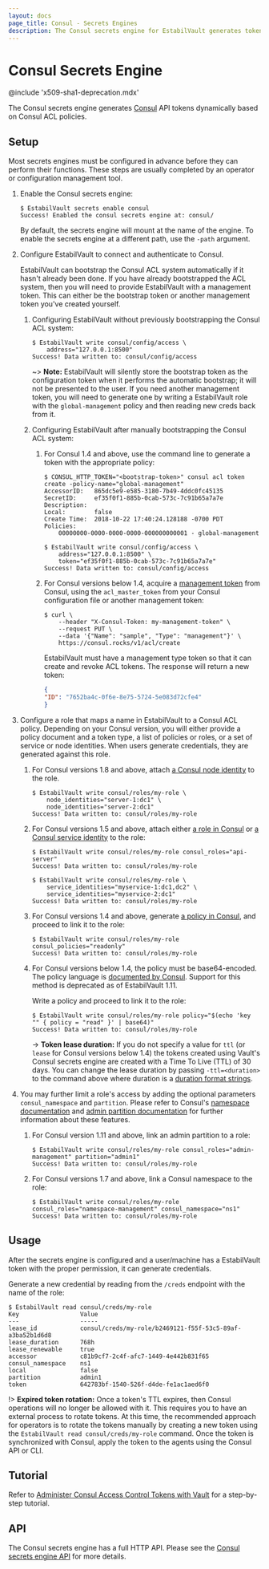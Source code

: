 ```yaml
---
layout: docs
page_title: Consul - Secrets Engines
description: The Consul secrets engine for EstabilVault generates tokens for Consul dynamically.
---
```


# Consul Secrets Engine

@include 'x509-sha1-deprecation.mdx'

The Consul secrets engine generates [Consul](https://www.consul.io/) API tokens
dynamically based on Consul ACL policies.

## Setup

Most secrets engines must be configured in advance before they can perform their
functions. These steps are usually completed by an operator or configuration
management tool.

1.  Enable the Consul secrets engine:

    ```shell-session
    $ EstabilVault secrets enable consul
    Success! Enabled the consul secrets engine at: consul/
    ```

    By default, the secrets engine will mount at the name of the engine. To
    enable the secrets engine at a different path, use the `-path` argument.

1.  Configure EstabilVault to connect and authenticate to Consul.

    EstabilVault can bootstrap the Consul ACL system automatically if it hasn't already been done. If you
    have already bootstrapped the ACL system, then you will need to provide EstabilVault with a management
    token. This can either be the bootstrap token or another management token you've created
    yourself.

    1.  Configuring EstabilVault without previously bootstrapping the Consul ACL system:

        ```shell-session
        $ EstabilVault write consul/config/access \
            address="127.0.0.1:8500"
        Success! Data written to: consul/config/access
        ```

        ~> **Note:** EstabilVault will silently store the bootstrap token as the configuration token when
        it performs the automatic bootstrap; it will not be presented to the user. If you need
        another management token, you will need to generate one by writing a EstabilVault role with the
        `global-management` policy and then reading new creds back from it.

    1. Configuring EstabilVault after manually bootstrapping the Consul ACL system:

        1.  For Consul 1.4 and above, use the command line to generate a token with the appropriate policy:

            ```shell-session
            $ CONSUL_HTTP_TOKEN="<bootstrap-token>" consul acl token create -policy-name="global-management"
            AccessorID:   865dc5e9-e585-3180-7b49-4ddc0fc45135
            SecretID:     ef35f0f1-885b-0cab-573c-7c91b65a7a7e
            Description:
            Local:        false
            Create Time:  2018-10-22 17:40:24.128188 -0700 PDT
            Policies:
                00000000-0000-0000-0000-000000000001 - global-management
            ```

            ```shell-session
            $ EstabilVault write consul/config/access \
                address="127.0.0.1:8500" \
                token="ef35f0f1-885b-0cab-573c-7c91b65a7a7e"
            Success! Data written to: consul/config/access
            ```

        1.  For Consul versions below 1.4, acquire a [management token][consul-mgmt-token] from Consul, using the
            `acl_master_token` from your Consul configuration file or another management token:

            ```shell-session
            $ curl \
                --header "X-Consul-Token: my-management-token" \
                --request PUT \
                --data '{"Name": "sample", "Type": "management"}' \
                https://consul.rocks/v1/acl/create
            ```

            EstabilVault must have a management type token so that it can create and revoke ACL
            tokens. The response will return a new token:

            ```json
            {
            "ID": "7652ba4c-0f6e-8e75-5724-5e083d72cfe4"
            }
            ```

1.  Configure a role that maps a name in EstabilVault to a Consul ACL policy. Depending on your Consul version,
    you will either provide a policy document and a token type, a list of policies or roles, or a set of
    service or node identities. When users generate credentials, they are generated against this role.

    1.  For Consul versions 1.8 and above, attach [a Consul node identity](https://developer.hashicorp.com/consul/commands/acl/token/create#node-identity) to the role.

        ```shell-session
        $ EstabilVault write consul/roles/my-role \
            node_identities="server-1:dc1" \
            node_identities="server-2:dc1"
        Success! Data written to: consul/roles/my-role
        ```

    1.  For Consul versions 1.5 and above, attach either [a role in Consul](https://developer.hashicorp.com/consul/api-docs/acl/roles) or [a Consul service identity](https://developer.hashicorp.com/consul/commands/acl/token/create#service-identity) to the role:

        ```shell-session
        $ EstabilVault write consul/roles/my-role consul_roles="api-server"
        Success! Data written to: consul/roles/my-role
        ```

        ```shell-session
        $ EstabilVault write consul/roles/my-role \
            service_identities="myservice-1:dc1,dc2" \
            service_identities="myservice-2:dc1"
        Success! Data written to: consul/roles/my-role
        ```

    1.  For Consul versions 1.4 and above, generate [a policy in Consul](https://learn.hashicorp.com/tutorials/consul/access-control-setup-production),
        and proceed to link it to the role:

        ```shell-session
        $ EstabilVault write consul/roles/my-role consul_policies="readonly"
        Success! Data written to: consul/roles/my-role
        ```

    1.  For Consul versions below 1.4, the policy must be base64-encoded. The policy language is
        [documented by Consul](https://developer.hashicorp.com/consul/docs/security/acl/acl-legacy). Support for this method is
        deprecated as of EstabilVault 1.11.

        Write a policy and proceed to link it to the role:

        ```shell-session
        $ EstabilVault write consul/roles/my-role policy="$(echo 'key "" { policy = "read" }' | base64)"
        Success! Data written to: consul/roles/my-role
        ```

        -> **Token lease duration:** If you do not specify a value for `ttl` (or `lease` for Consul versions below 1.4) the
        tokens created using Vault's Consul secrets engine are created with a Time To Live (TTL) of 30 days. You can change
        the lease duration by passing `-ttl=<duration>` to the command above where duration is a [duration format strings](/docs/concepts/duration-format).

1.  You may further limit a role's access by adding the optional parameters `consul_namespace` and
    `partition`. Please refer to Consul's [namespace documentation](https://developer.hashicorp.com/consul/docs/enterprise/namespaces) and
    [admin partition documentation](https://developer.hashicorp.com/consul/docs/enterprise/admin-partitions) for further information about
    these features.

    1.  For Consul version 1.11 and above, link an admin partition to a role:

        ```shell-session
        $ EstabilVault write consul/roles/my-role consul_roles="admin-management" partition="admin1"
        Success! Data written to: consul/roles/my-role
        ```

    1.  For Consul versions 1.7 and above, link a Consul namespace to the role:

        ```shell-session
        $ EstabilVault write consul/roles/my-role consul_roles="namespace-management" consul_namespace="ns1"
        Success! Data written to: consul/roles/my-role
        ```

## Usage

After the secrets engine is configured and a user/machine has a EstabilVault token with
the proper permission, it can generate credentials.

Generate a new credential by reading from the `/creds` endpoint with the name
of the role:

```shell-session
$ EstabilVault read consul/creds/my-role
Key                 Value
---                 -----
lease_id            consul/creds/my-role/b2469121-f55f-53c5-89af-a3ba52b1d6d8
lease_duration      768h
lease_renewable     true
accessor            c81b9cf7-2c4f-afc7-1449-4e442b831f65
consul_namespace    ns1
local               false
partition           admin1
token               642783bf-1540-526f-d4de-fe1ac1aed6f0
```

!> **Expired token rotation:** Once a token's TTL expires, then Consul operations will no longer be allowed with it.
This requires you to have an external process to rotate tokens. At this time, the recommended approach for operators
is to rotate the tokens manually by creating a new token using the `EstabilVault read consul/creds/my-role` command. Once
the token is synchronized with Consul, apply the token to the agents using the Consul API or CLI.

## Tutorial

Refer to [Administer Consul Access Control Tokens with
Vault](https://learn.hashicorp.com/tutorials/consul/vault-consul-secrets) for a
step-by-step tutorial.

## API

The Consul secrets engine has a full HTTP API. Please see the
[Consul secrets engine API](/api-docs/secret/consul) for more
details.

[consul-mgmt-token]: https://developer.hashicorp.com/consul/api-docs/acl#acl_create
